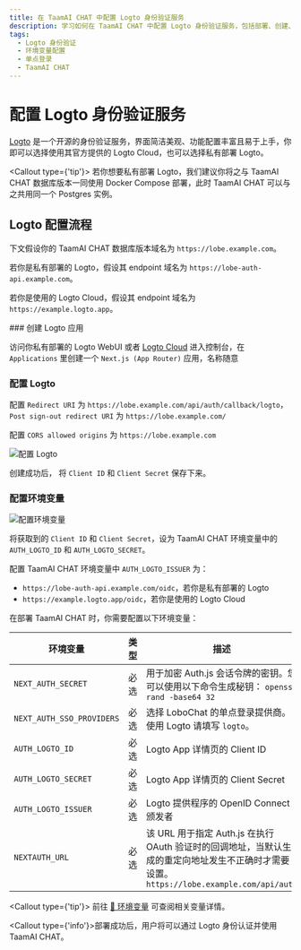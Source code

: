 ```yaml
---
title: 在 TaamAI CHAT 中配置 Logto 身份验证服务
description: 学习如何在 TaamAI CHAT 中配置 Logto 身份验证服务，包括部署、创建、设置权限和环境变量。
tags:
  - Logto 身份验证
  - 环境变量配置
  - 单点登录
  - TaamAI CHAT
---
```


# 配置 Logto 身份验证服务

[Logto](https://github.com/logto-io/logto) 是一个开源的身份验证服务，界面简洁美观、功能配置丰富且易于上手，你即可以选择使用其官方提供的 Logto Cloud，也可以选择私有部署 Logto。

<Callout type={'tip'}>
    若你想要私有部署 Logto，我们建议你将之与 TaamAI CHAT 数据库版本一同使用 Docker Compose 部署，此时 TaamAI CHAT 可以与之共用同一个 Postgres 实例。
</Callout>

## Logto 配置流程

下文假设你的 TaamAI CHAT 数据库版本域名为 `https://lobe.example.com`。

若你是私有部署的 Logto，假设其 endpoint 域名为 `https://lobe-auth-api.example.com`。

若你是使用的 Logto Cloud，假设其 endpoint 域名为 `https://example.logto.app`。

<Steps>
  ### 创建 Logto 应用

访问你私有部署的 Logto WebUI 或者 [Logto Cloud](http://cloud.logto.io/) 进入控制台，在 `Applications` 里创建一个 `Next.js (App Router)` 应用，名称随意

### 配置 Logto

配置 `Redirect URI` 为 `https://lobe.example.com/api/auth/callback/logto`，`Post sign-out redirect URI` 为 `https://lobe.example.com/`

配置 `CORS allowed origins` 为 `https://lobe.example.com`

<Image
  alt="配置 Logto"
  inStep
  src="https://github.com/user-attachments/assets/5b816379-c07b-40ea-bde4-df16e2e4e523"
/>

创建成功后， 将 `Client ID` 和 `Client Secret` 保存下来。

### 配置环境变量

<Image
  alt="配置环境变量"
  inStep
  src="https://github.com/user-attachments/assets/15af6d94-af4f-4aa9-bbab-7a46e9f9e837"
/>

将获取到的 `Client ID` 和 `Client Secret`，设为 TaamAI CHAT 环境变量中的 `AUTH_LOGTO_ID` 和 `AUTH_LOGTO_SECRET`。

配置 TaamAI CHAT 环境变量中 `AUTH_LOGTO_ISSUER` 为：

- `https://lobe-auth-api.example.com/oidc`，若你是私有部署的 Logto
- `https://example.logto.app/oidc`，若你是使用的 Logto Cloud

在部署 TaamAI CHAT 时，你需要配置以下环境变量：

| 环境变量 | 类型 | 描述 |
| --- | --- | --- |
| `NEXT_AUTH_SECRET` | 必选 | 用于加密 Auth.js 会话令牌的密钥。您可以使用以下命令生成秘钥： `openssl rand -base64 32` |
| `NEXT_AUTH_SSO_PROVIDERS` | 必选 | 选择 LoboChat 的单点登录提供商。使用 Logto 请填写 `logto`。 |
| `AUTH_LOGTO_ID` | 必选 | Logto App 详情页的 Client ID |
| `AUTH_LOGTO_SECRET` | 必选 | Logto App 详情页的 Client Secret |
| `AUTH_LOGTO_ISSUER` | 必选 | Logto 提供程序的 OpenID Connect 颁发者 |
| `NEXTAUTH_URL` | 必选 | 该 URL 用于指定 Auth.js 在执行 OAuth 验证时的回调地址，当默认生成的重定向地址发生不正确时才需要设置。`https://lobe.example.com/api/auth` |

  <Callout type={'tip'}>
    前往 [📘 环境变量](/zh/docs/self-hosting/environment-variables/auth#logto) 可查阅相关变量详情。
 
</Callout>
</Steps>

<Callout type={'info'}>部署成功后，用户将可以通过 Logto 身份认证并使用 TaamAI CHAT。</Callout>
